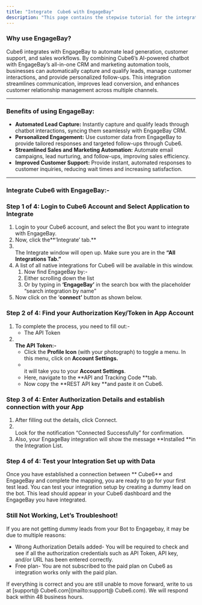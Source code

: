 ```yaml
---
title: "Integrate  Cube6 with EngageBay"
description: "This page contains the stepwise tutorial for the integration with  Cube6"
---
```


### **Why use EngageBay?**

 Cube6 integrates with EngageBay to automate lead generation, customer support, and sales workflows. By combining  Cube6’s AI-powered chatbot with EngageBay’s all-in-one CRM and marketing automation tools, businesses can automatically capture and qualify leads, manage customer interactions, and provide personalized follow-ups. This integration streamlines communication, improves lead conversion, and enhances customer relationship management across multiple channels.

---

### **Benefits of using EngageBay:**

- **Automated Lead Capture:** Instantly capture and qualify leads through chatbot interactions, syncing them seamlessly with EngageBay CRM.
- **Personalized Engagement:** Use customer data from EngageBay to provide tailored responses and targeted follow-ups through  Cube6.
- **Streamlined Sales and Marketing Automation:** Automate email campaigns, lead nurturing, and follow-ups, improving sales efficiency.
- **Improved Customer Support:** Provide instant, automated responses to customer inquiries, reducing wait times and increasing satisfaction.

---

### **Integrate  Cube6 with EngageBay:-**

### **Step 1 of 4: Login to  Cube6 Account and Select Application to Integrate**

1. Login to your  Cube6 account, and select the Bot you want to integrate with EngageBay.
2. Now, click the**‘Integrate’ tab.** 
3. \
   The Integrate window will open up. Make sure you are in the **“All Integrations Tab.”**
4. A list of all native integrations for  Cube6 will be available in this window.
   1. Now find EngageBay by:-
   2. Either scrolling down the list
   3. Or by typing in **‘**EngageBay**’** in the search box with the placeholder “search integration by name”
5. Now click on the ‘**connect’** button as shown below.

### **Step 2 of 4: Find your Authorization Key/Token in App Account**

1. To complete the process, you need to fill out:-
   - The API Token
2. **\
   The API Token:-**
   - Click the **Profile Icon** (with your photograph) to toggle a menu. In this menu, click on **Account Settings.**
   - \
     it will take you to your **Account Settings**.
   - Here, navigate to the **API and Tracking Code **tab.
   - Now copy the **REST API key **and paste it on  Cube6.

### **Step 3 of 4: Enter Authorization Details and establish connection with your App**

1. After filling out the details, click Connect.
2. \
   Look for the notification “Connected Successfully” for confirmation.
3. Also, your EngageBay integration will show the message **Installed **in the Integration List.

### **Step 4 of 4: Test your Integration Set up with Data**

Once you have established a connection between ** Cube6** and EngageBay and complete the mapping, you are ready to go for your first test lead. You can test your integration setup by creating a dummy lead on the bot. This lead should appear in your  Cube6 dashboard and the EngageBay you have integrated.

### **Still Not Working, Let’s Troubleshoot\!**

If you are not getting dummy leads from your Bot to Engagebay, it may be due to multiple reasons:

- Wrong Authorization Details added- You will be required to check and see if all the authorization credentials such as API Token, API key, and/or URL has been entered correctly.
- Free plan- You are not subscribed to the paid plan on  Cube6 as integration works only with the paid plan.

If everything is correct and you are still unable to move forward, write to us at [support@ Cube6.com](mailto:support@ Cube6.com). We will respond back within 48 business hours.